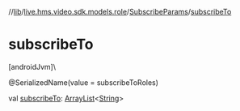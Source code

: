 //[lib](/api-reference/android/v2/home/content)/[live.hms.video.sdk.models.role](../index)/[SubscribeParams](index)/[subscribeTo](subscribe-to)

# subscribeTo

[androidJvm]\

@SerializedName(value = subscribeToRoles)

val [subscribeTo](subscribe-to): [ArrayList](https://developer.android.com/reference/kotlin/java/util/ArrayList.html)<[String](https://kotlinlang.org/api/latest/jvm/stdlib/kotlin/-string/index.html)>
